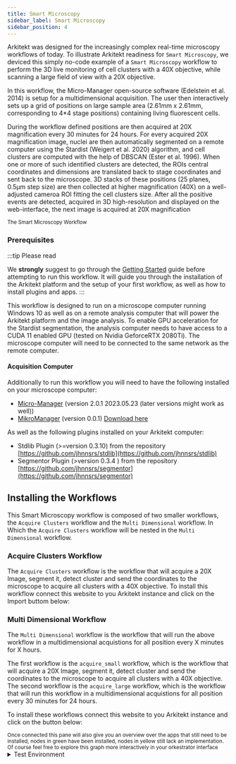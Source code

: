 ```yaml
---
title: Smart Microscopy 
sidebar_label: Smart Microscopy
sidebar_position: 4
---
```


Arkitekt was designed for the increasingly complex real-time microscopy workflows of today.
To illustrate Arkitekt readiness for `Smart Microscopy`, we deviced this simply no-code example
of a `Smart Microscopy` workflow to perform the 3D live monitoring of cell
clusters with a 40X objective, while scanning a large field of view with a 20X objective. 

In this workflow, the Micro-Manager open-source software (Edelstein et al. 2014) is setup for a
multidimensional acquisition. The user then interactively sets up a grid of positions on large sample
area (2.61mm x 2.61mm, corresponding to 4*4 stage positions) containing living fluorescent 
cells. 

During the workflow defined positions are then acquired at 20X magnification every 30 minutes for 24 hours. 
For every acquired 20X magnification image, nuclei are then automatically segmented on a remote
computer using the Stardist (Weigert et al. 2020) algorithm, and cell clusters are computed with the help of 
DBSCAN (Ester et al. 1996).
When one or more of such identified clusters are detected, the ROIs central coordinates and
dimensions are translated back to stage coordinates and sent back to the microscope. 3D stacks
of these positions (25 planes, 0.5µm step size) are then collected at higher magnification
(40X) on a well-adjusted cameroa ROI fitting the cell clusters size. After all the positive events are
detected, acquired in 3D high-resolution and displayed on the web-interface, the next image
is acquired at 20X magnification

<div className="mt-2">
<Image img={thumbnail} />

<div className="text-gray-400 mb-2">
<small>The Smart Microscopy Workflow</small>
</div>
</div>


### Prerequisites

:::tip Please read 

We **strongly** suggest to go through the [Getting Started](/docs/introduction/first_steps) guide before attempting to run this workflow.
It will guide you through the installation of the Arkitekt platform and the setup of your first workflow, as well as how to install plugins
and apps.
:::

This workflow is designed to run on a microscope computer running Windows 10 as well as on a remote analysis computer 
that will power the Arkitekt platform and the image analysis. To enable GPU acceleration for the Stardist
segmentation, the analysis computer needs to have access to a CUDA 11 enabled GPU (tested on Nvidia GeforceRTX 2080Ti).
The microscope computer will need to be connected to the same network as the remote computer.


#### Acquisition Computer

Additionally to run this workflow you will need to have the following installed on your microscope computer:

- [Micro-Manager](https://micro-manager.org/) (version 2.0.1 2023.05.23 (later versions might work as well))
- [MikroManager](https://github.com/jhnnsrs/mikro-manager) (version 0.0.1) [Download here](https://github.com/jhnnsrs/mikro-manager/releases/tag/6589964173)

As well as the following plugins installed on your Arkitekt computer:

- Stdlib Plugin (>=version 0.3.10) from the repository [https://github.com/jhnnsrs/stdlib](https://github.com/jhnnsrs/stdlib)
- Segmentor Plugin (>version 0.3.4 ) from the repository [https://github.com/jhnnsrs/segmentor](https://github.com/jhnnsrs/segmentor)

<div className="flex flex-row gap-2">
  <InstallRepoButton repo="stdlib" user="jhnnsrs" branch="master"/>
  <InstallRepoButton repo="segmentor" user="jhnnsrs" branch="master"/>
</div>


## Installing the Workflows

This Smart Microscopy workflow is composed of two smaller workflows, the `Acquire Clusters` workflow and the `Multi Dimensional` workflow.
In Which the `Acquire Clusters` workflow will be nested in the `Multi Dimensional` workflow.

### Acquire Clusters Workflow

The `Acquire Clusters` workflow is the workflow that will acquire a 20X Image, segment it, detect cluster and send the coordinates
to the microscope to acquire all clusters with a 40X objective. To install this workflow connect this website to you Arkitekt instance and click on the Import buttom below:

<DisplayWorkflow flow={acquireSmallWorkflow}/>



### Multi Dimensional Workflow

The `Multi Dimensional` workflow is the workflow that will run the above workflow in a multidimensional acquistions for all position every X minutes for X hours.

The first workflow is the
`acquire_small` workflow, which is the workflow that will acquire a 20X Image, segment it, detect cluster and send the coordinates
to the microscope to acquire all clusters with a 40X objective. The second workflow is the `acquire_large` workflow, which is the
workflow that will run this workflow in a multidimensional acquistions for all position every 30 minutes for 24 hours.

To install these workflows connect this website to you Arkitekt instance and click on the button below:

<DisplayWorkflow flow={acquireSmallWorkflow}/>

<div className="text-gray-400 mb-2">
<small>Once connected this pane will also give you an overview over the apps that still need to be installed, nodes in green have been installed, nodes in yellow still lack an implementation. Of course
feel free to explore this graph more interactively in your orkestrator interface</small>
</div>




<details>
  <summary>Test Environment</summary>
  <div>
    This workflow was tested on the following environments:
    <br/>

    Acquisition Computer:
        - Intel Xeon CPU E5-2620 v4 @ 2.10GHz
        - 128GB RAM
        - Nikon Ti2-E Microscope
        - Windows 10
        - Micro-Manager 2.0.1 2023.05.23
        - MikroManager 0.0.1

    Analysis Computer
        - Intel(R) Core(TM) i9-10900KF CPU @ 3.70GHz
        - Ubuntu 22.04
        - Arkitekt Paper Channel
        - Segmentor Plugin 0.3.4
        - Stdlib Plugin 0.3.9
    
    
  </div>
</details>
